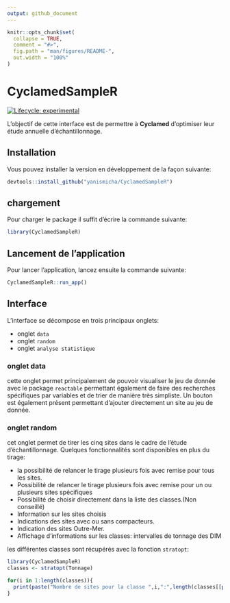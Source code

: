 ```yaml
---
output: github_document
---
```


<!-- README.md is generated from README.Rmd. Please edit that file -->

```r
knitr::opts_chunk$set(
  collapse = TRUE,
  comment = "#>",
  fig.path = "man/figures/README-",
  out.width = "100%"
)
```

# CyclamedSampleR

<!-- badges: start -->
[![Lifecycle: experimental](https://img.shields.io/badge/lifecycle-experimental-orange.svg)](https://lifecycle.r-lib.org/articles/stages.html#experimental)
<!-- badges: end -->



L'objectif de cette interface est de permettre à **Cyclamed** d'optimiser leur étude annuelle d'échantillonnage.  

## Installation

Vous pouvez installer la version en développement de la façon suivante:

``` r
devtools::install_github("yanismicha/CyclamedSampleR")
```

## chargement
Pour charger le package il suffit  d'écrire la commande suivante:

```r
library(CyclamedSampleR)
```


## Lancement de l'application
Pour lancer l'application, lancez ensuite la commande suivante:
```r
CyclamedSampleR::run_app()
```


## Interface

L'interface se décompose en trois principaux onglets:

- onglet `data`
- onglet `random`
- onglet `analyse statistique`

### onglet data

cette onglet permet principalement de pouvoir visualiser le jeu de donnée avec le package `reactable` permettant également de faire des recherches spécifiques par variables et de trier de manière très simpliste. 
Un bouton est également présent permettant d'ajouter directement un site au jeu de donnée.  

### onglet random
cet onglet permet de tirer les cinq sites dans le cadre de l'étude d'échantillonnage.
Quelques fonctionnalités sont disponibles en plus du tirage:

- la possibilité de relancer le tirage plusieurs fois avec remise pour tous les sites.
- Possibilité de relancer le tirage plusieurs fois avec remise pour un ou plusieurs
sites spécifiques
- Possibilité de choisir directement dans la liste des classes.(Non conseillé)
- Information sur les sites choisis
- Indications des sites avec ou sans compacteurs.
- Indication des sites Outre-Mer.
- Affichage d’informations sur les classes: intervalles de tonnage des DIM

les différentes classes sont récupérés avec la fonction `stratopt`:
```r
library(CyclamedSampleR)
classes <- stratopt(Tonnage)
```

```r
for(i in 1:length(classes)){
  print(paste("Nombre de sites pour la classe ",i,":",length(classes[[paste0("classe",i)]])))
}
```
